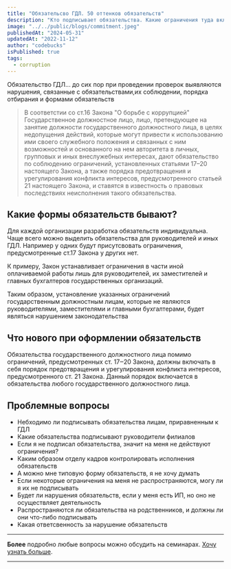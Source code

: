 ```yaml
---
title: "Обязательсво ГДЛ. 50 оттенков обязательств"
description: "Кто подписывает обязательства. Какие ограничения туда включать. Последние изменения в обязательствах"
image: "../../public/blogs/commitment.jpeg"
publishedAt: "2024-05-31"
updatedAt: "2022-11-12"
author: "codebucks"
isPublished: true
tags:
  - corruption
---
```


Обязательство ГДЛ... до сих пор при проведении проверок выявляются нарушения, связанные с
обязательствами,их соблюдении, порядка отбирания и формами обязательств

> В соответстии со ст.16 Закона "О борьбе с коррупцией" Государственное должностное лицо, лицо, претендующее на занятие должности государственного должностного лица, в целях недопущения действий, которые могут привести к использованию ими своего служебного положения и связанных с ним возможностей и основанного на нем авторитета в личных, групповых и иных внеслужебных интересах, дают обязательство по соблюдению ограничений, установленных статьями 17–20 настоящего Закона, а также порядка предотвращения и урегулирования конфликта интересов, предусмотренного статьей 21 настоящего Закона, и ставятся в известность о правовых последствиях неисполнения такого обязательства.

## Какие формы обязательств бывают?

Для каждой организации разработка обязательств индивидуальна. Чаще всего можно выделить
обязательства для руководителей и иных ГДЛ. Например у одних будут присутсвовать ограничения, предусмотренные
ст.17 Закона у других нет.

К примеру, Закон устанавливает ограничения в части иной оплачиваемой работы лишь для руководителей, их заместителей и главных бухгалтеров государственных организаций.

Таким образом, установление указанных ограничений государственным должностным лицам, которые не являются руководителями, заместителями и главными бухгалтерами, будет являться нарушением законодательства

## Что нового при оформлении обязательств

Обязательства государственного должностного лица помимо ограничений, предусмотренных ст. 17‒20 Закона, должны включать в себя порядок предотвращения и урегулирования конфликта интересов, предусмотренного ст. 21 Закона.
Данный порядок включается в обязательства любого государственного должностного лица.

## Проблемные вопросы

- Небходимо ли подписывать обязательства лицам, приравненным к ГДЛ
- Какие обязательства подписывают руководители филиалов
- Если я не подписал обязательства, значит на меня не действуют ограничения?
- Каким образом отделу кадров контролировать исполнения обязательств
- А можно мне типовую форму обязательств, я не хочу думать
- Если некоторые ограничения на меня не распространяются, могу ли я их не подписывать
- Будет ли нарушения обязательств, если у меня есть ИП, но оно не осуществляет деятельность
- Распространяются ли обязательства на родственников, и должны ли они что-либо подписывать
- Какая ответсвенность за нарушение обязательств

---

**Более** подробно любые вопросы можно обсудить на семинарах. [Хочу узнать больше](../contact).

---
